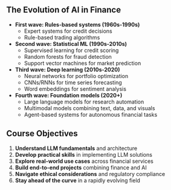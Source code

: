 ## The Evolution of AI in Finance

- **First wave: Rules-based systems (1960s-1990s)**
  - Expert systems for credit decisions
  - Rule-based trading algorithms
  
- **Second wave: Statistical ML (1990s-2010s)**
  - Supervised learning for credit scoring
  - Random forests for fraud detection
  - Support vector machines for market prediction
  
- **Third wave: Deep learning (2010s-2020)**
  - Neural networks for portfolio optimization
  - CNNs/RNNs for time series forecasting
  - Word embeddings for sentiment analysis
  
- **Fourth wave: Foundation models (2020+)**
  - Large language models for research automation
  - Multimodal models combining text, data, and visuals
  - Agent-based systems for autonomous financial tasks

## Course Objectives

1. **Understand LLM fundamentals** and architecture
2. **Develop practical skills** in implementing LLM solutions
3. **Explore real-world use cases** across financial services
4. **Build end-to-end projects** combining finance and AI
5. **Navigate ethical considerations** and regulatory compliance
6. **Stay ahead of the curve** in a rapidly evolving field
